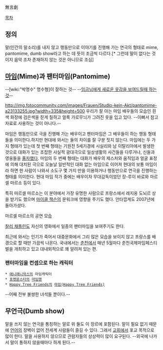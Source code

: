 無言劇

[[목차]]

== 정의 ==

말(인간의 말소리)를 내지 않고 행동만으로 이야기를 진행해 가는 연극의 형태로 mime, pantomime, dumb show라고 하는 데 뜻이 조금씩 다르다.[* 그런데 말이 없다는 것이지 음악 조차 존재하지 않는 것은 아니므로 조심]

== [[마임]](Mime)과 팬터마임(Pantomime) ==

--[wiki:"박명수" 명수형]이 잘하는 것--
--[[벌거벗은 임금님|임금님에게 새로운 옷감을 보여드릴때 하는것]]--

http://img.fotocommunity.com/images/Frauen/Studio-kein-Akt/pantomime-a23133255.jpg?width=335&height=500
우리가 잘 아는 마임 배우들의 모습인 흰색 화장에 검은색을 짇게 칠하고 얼룩 가로무늬가 그려진 옷을 입고 있다. --이뻐서 참고자료로 사용하는 것이 아니다.--

마임은 행동만으로 극을 진행해 가는 배우이고 팬터마임은 그 배우들이 하는 행동 형태들을 의미한다.하지만 현대에 와서는 둘의 차이를 잘 구분 짓지 않는다. 마임에는 두 가지 형태가 있는데 첫 번째 형태는 기원전 5세기경에 시실리와 남 이탈리아에서 발생한 것으로 대화가 있는 조잡한 사실적 광대극으로 일상생활의 사건들을 다루거나, 신들과 영웅들을 [[풍자]]했다. 마임의 두 번째 형태는 대화가 배우의 제스처와 움직임과 얼굴 표정에 의해 대치된 극으로 오늘날 일반적인 대화 없는 마임으로 이어져 현대의 보통 마임이라 하면 한 사람이 나와서 소도구 몇 가지 만을 이용하거나 행동만으로 연극을 진행하는 형태를 의미한다. 현대 마임 작가 중에는 배우이자 무대감독이었던 장-루이 바로와 마르셀 마르소 등이 있다.

특히 마르셀 마르소는 이 분야에서 가장 유명한 사람으로 프랑스에서 레지옹 도뇌르 상을 받기도 했으며 [[마이클 잭슨]]의 문워크에 영향을 주기도 했다. 안타깝게도 2007년에 돌아가셨다.

{{{#!html
<iframe width="420" height="315" src="http://www.youtube.com/embed/_lF0XMCssG0" frameborder="0" allowfullscreen></iframe>
}}}
마르셀 마르소의 공연 모습

[[찰리 채플린]]도 자신의 영화에서 일종의 팬터마임을 보여주기도 한다.

최근에 와서는 인기가 죽어서 대중문화에서 그리 많은 모습을 보이지 않고 프랑스를 배경으로 할 때만 가끔씩 나온다. 국내에서는 [[춘천]]에서 매년 5월마다 춘천국제마임페스티벌을 개최하고 있고 대내외적으로 꽤 알려져 있는 편.

=== 팬터마임을 컨셉으로 하는 캐릭터 ===
 * [[애니매니악스]]의 마임캐릭터
 * [[포켓몬스터]]의 [[마임맨]]
 * [[Happy Tree Friends]]의 [[마임(Happy Tree Friends)]]
--어째 전부 불쌍한 녀석들 뿐이다.--

== 무언극(Dumb show) ==
말을 쓰지 않는 연극을 통칭하는 말로 위 둘도 이 장르에 포함된다. 말이 필요 없기 때문에 [[언어]]의 장벽이 없어 전세계 사람들이 즐길 수 있다. 그래서 [[교회]]에서 포교 목적으로 많이 한다. 말을 사용하지 않으므로 관람자들의 상상력이 많이 요구된다. --외국에 나가서 말이 통하지 않을때마다 하게 된다.--
